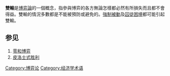 {{Unreferenced|time=2011-12-12T02:47:49+00:00 }}
{{Expand|time=2011-12-12T02:47:49+00:00 }}
'''雙輸'''是[[博弈論|博弈論]]的一個概念，指參與博弈的各方無論怎樣都必然有所損失而且都不會得益。雙輸的情況多數都是不能被預防或避免的。[[強制被動|強制被動]]及[[囚徒困境|囚徒困境]]都可能引起雙輸。

==参见==
# [[零和博弈|零和博弈]]
# [[皮洛士式胜利|皮洛士式胜利]]

{{博弈论}}

[[Category:博弈论|Category:博弈论]]
[[Category:经济学术语|Category:经济学术语]]